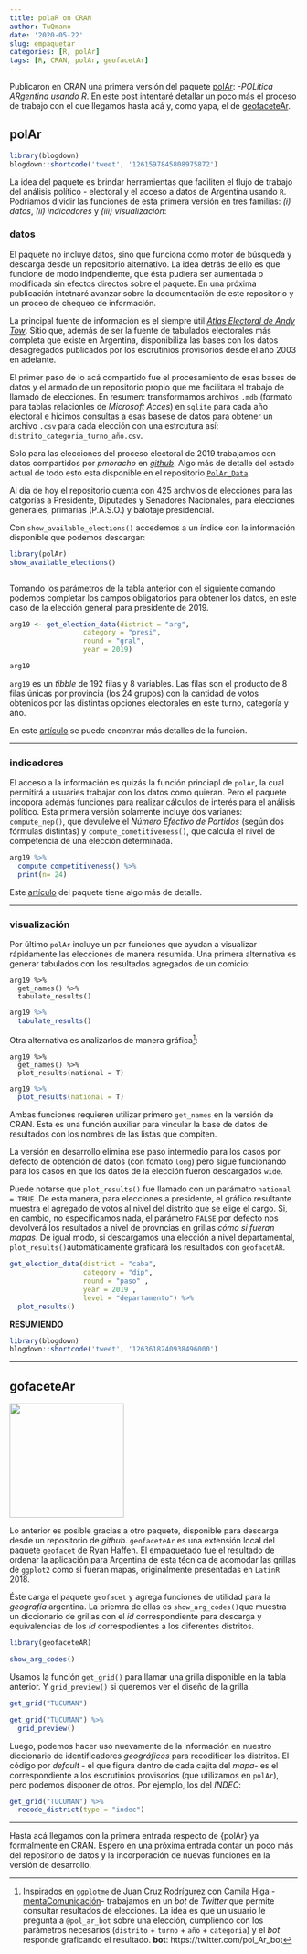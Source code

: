 ```yaml
---
title: polaR on CRAN
author: TuQmano
date: '2020-05-22'
slug: empaquetar
categories: [R, polAr]
tags: [R, CRAN, polAr, geofacetAr]
---
```




Publicaron en CRAN una primera versión del paquete [polAr](https://electorarg.github.io/polAr/): _-POLítica ARgentina usando R_. En este post intentaré detallar un poco más el proceso de trabajo con el que llegamos hasta acá y, como yapa, el de [geofaceteAr](https://electorarg.github.io/geofaceteAR/).


## polAr


```r
library(blogdown)
blogdown::shortcode('tweet', '1261597845808975872')
```



La idea del paquete es brindar herramientas que faciliten el flujo de trabajo del análisis político - electoral y el acceso a datos de Argentina usando `R`. Podriamos dividir las funciones de esta primera versión en tres familias: _(i) datos_, _(ii) indicadores_ y _(iii) visualización_: 

### datos

El paquete no incluye datos, sino que funciona como motor de búsqueda y descarga desde un repositorio alternativo. La idea detrás de ello es que funcione de modo indpendiente, que ésta pudiera ser aumentada o modificada sin efectos directos sobre el paquete. En una próxima publicación intetnaré avanzar sobre la documentación de este repositorio y un proceo de chequeo de información. 

La principal fuente de información es el siempre útil [_Atlas Electoral de Andy Tow_](https://www.andytow.com/). Sitio que, además de ser la fuente de tabulados electorales más completa que existe en Argentina, disponibiliza las bases con los datos desagregados publicados por los escrutinios provisorios desde el año 2003 en adelante. 

El primer paso de lo acá compartido fue el procesamiento de esas bases de datos y el armado de un  repositorio propio que me facilitara el trabajo de llamado de elecciones. En resumen: transformamos archivos `.mdb` (formato para tablas relacionles de _Microsoft Acces_) en `sqlite` para cada año electoral e hicimos consultas a esas basese de datos para obtener un archivo `.csv` para cada elección con una estrcutura así:  `distrito_categoria_turno_año.csv`. 

Solo para las elecciones del proceso electoral de 2019 trabajamos con datos compartidos por *pmoracho* en [_github_](https://github.com/pmoracho). Algo más de detalle del estado actual de todo esto esta disponible en el repositorio [`PolAr_Data`](https://github.com/electorArg/PolAr_Data). 

Al día de hoy el repositorio cuenta con 425 archvios de elecciones para las catgorías a Presidente, Diputades y Senadores Nacionales, para elecciones generales, primarias (P.A.S.O.) y balotaje presidencial. 

Con  `show_available_elections()` accedemos a un índice con la información disponible que podemos descargar: 

```r

library(polAr)
show_available_elections()



```


Tomando los parámetros de la tabla anterior con el siguiente comando  podemos completar los campos obligatorios para obtener los datos, en este caso de la elección general para presidente de 2019. 


```r


arg19 <- get_election_data(district = "arg",
                  category = "presi",
                  round = "gral", 
                  year = 2019)

arg19


```

`arg19` es un _tibble_ de $192$ filas y 8 variables. Las filas son el producto de 8 filas únicas por provincia (los 24 grupos) con la cantidad de votos obtenidos por las distintas opciones electorales en este turno, categoría y año. 

En este [artículo](https://electorarg.github.io/polAr/articles/data.html) se puede encontrar más detalles de la función. 

---

### indicadores

El acceso a la información es quizás la función princiapl de `polAr`, la cual permitirá a usuaries trabajar con los datos como quieran. Pero el paquete incopora además funciones para realizar cálculos de interés para el análisis político. Esta primera versión solamente incluye dos varianes: `compute_nep()`, que devulelve el _Número Efectivo de Partidos_ (según dos fórmulas distintas) y `compute_cometitiveness()`, que calcula el nivel de competencia de una elección determinada.  


```r

arg19 %>% 
  compute_competitiveness() %>% 
  print(n= 24)

```


Este [artículo](https://electorarg.github.io/polAr/articles/compute.html) del paquete tiene algo más de detalle. 

---

### visualización

Por último `polAr` incluye un par funciones que ayudan a visualizar rápidamente las elecciones de manera resumida. Una primera alternativa es generar tabulados con los resultados agregados de un comicio: 


```
arg19 %>% 
  get_names() %>% 
  tabulate_results()
```


```r
arg19 %>% 
  tabulate_results()
```

Otra alternativa es analizarlos de manera gráfica[^1]:

[^1]: Inspirados en [`ggplotme`](https://github.com/jcrodriguez1989/ggplotme) de [Juan Cruz Rodrígurez](https://twitter.com/CancuCS) con [Camila Higa]() - [mentaComunicación](http://mentacomunicacion.com.ar/bigdata/)- trabajamos en un _bot_ de _Twitter_ que permite consultar resultados de elecciones. La idea es que un usuario le pregunta a `@pol_ar_bot` sobre una elección, cumpliendo con los parámetros necesarios (`distrito` + `turno` + `año` + `categoria`) y el _bot_ responde graficando el resultado. **bot**: https://twitter.com/pol_Ar_bot

```
arg19 %>% 
  get_names() %>% 
  plot_results(national = T)
```


```r
arg19 %>% 
  plot_results(national = T)
```


Ambas funciones requieren utilizar primero `get_names` en la versión de CRAN. Esta es una función auxiliar para vincular la base de datos de resultados con los nombres de las listas que compiten. 

La versión en desarrollo elimina ese paso intermedio para los casos por defecto de obtención de datos (con fomato `long`) pero sigue funcionando para los casos en que los datos de la elección fueron descargados `wide`. 


Puede notarse que `plot_results()` fue llamado con un parámatro `national = TRUE`. De esta manera, para elecciones a presidente, el gráfico resultante muestra el agregado de votos al nivel del distrito que se elige el cargo. Si, en cambio, no especificamos nada, el parámetro `FALSE` por defecto nos devolverá los resultados a nivel de provncias en grillas _cómo si fueran mapas_. De igual modo, si descargamos una elección a nivel departamental, `plot_results()`automáticamente graficará los resultados con `geofacetAR`. 


```r
get_election_data(district = "caba",
                  category = "dip", 
                  round = "paso" , 
                  year = 2019 , 
                  level = "departamento") %>% 
  plot_results()
```



**RESUMIENDO**


```r
library(blogdown)
blogdown::shortcode('tweet', '1263618240938496000')
```


---

## gofaceteAr


<img src="https://github.com/electorArg/geofaceteAR/blob/master/hex/ggplot2.png?raw=true" width="200">




Lo anterior es posible gracias a otro paquete, disponible para descarga desde un repositorio de _github_.  `geofaceteAr` es una extensión local del paquete `geofacet` de Ryan Haffen. El empaquetado fue el resultado de ordenar la aplicación para Argentina de esta técnica de acomodar las grillas de `ggplot2` como si fueran mapas, originalmente presentadas en `LatinR` 2018. 

Éste carga el paquete `geofacet` y agrega funciones de utilidad para la _geografía_ argentina. La priemra de ellas es `show_arg_codes()`que muestra un diccionario de grillas con el _id_ correspondiente para descarga y equivalencias de los _id_ correspodientes a los  diferentes distritos. 

```r
library(geofaceteAR)

show_arg_codes()

```


Usamos la función `get_grid()` para llamar una grilla disponible en la tabla anterior. Y `grid_preview()` si queremos ver el diseño de la grilla.


```r
get_grid("TUCUMAN") 

```


```r
get_grid("TUCUMAN") %>% 
  grid_preview()

```

Luego, podemos hacer uso nuevamente de la información en nuestro diccionario de identificadores _geográficos_ para recodificar los distritos. El código por _default_ - el que figura dentro de cada cajita del _mapa_- es el correspondiente a los escrutinios provisorios (que utilizamos en `polAr`), pero podemos disponer de otros. Por ejemplo, los del _INDEC_: 


```r
get_grid("TUCUMAN") %>%
  recode_district(type = "indec")

```


---

Hasta acá llegamos con la primera entrada respecto de {polAr} ya formalmente en CRAN. Espero en una próxima entrada contar un poco más del repositorio de datos y la incorporación de nuevas funciones en la versión de desarrollo. 



